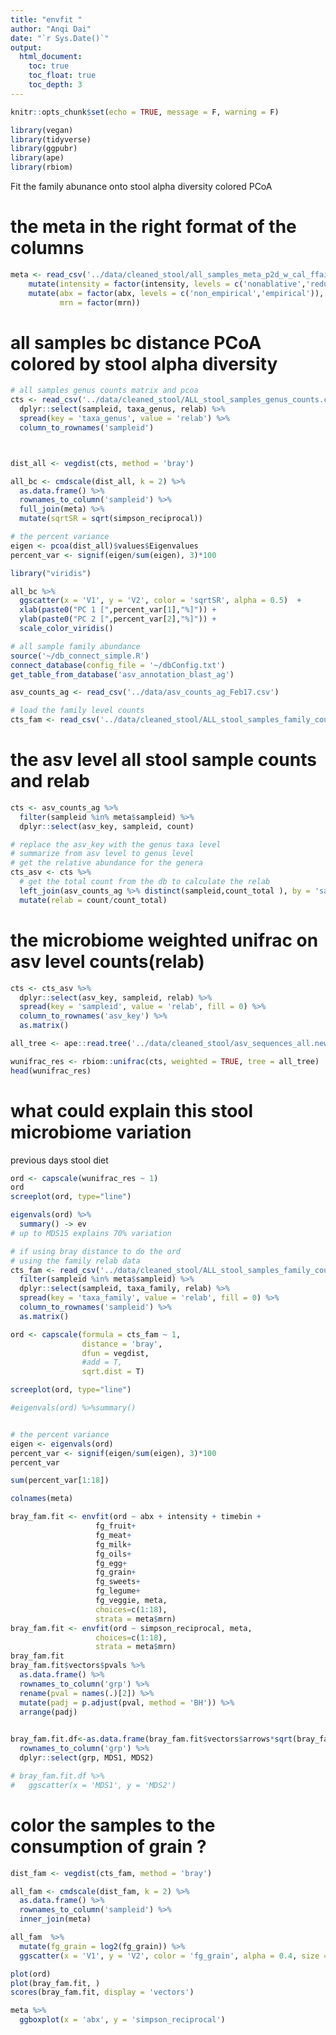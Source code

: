 ```yaml
---
title: "envfit "
author: "Anqi Dai"
date: "`r Sys.Date()`"
output:
  html_document:
    toc: true
    toc_float: true
    toc_depth: 3
---
```


```r
knitr::opts_chunk$set(echo = TRUE, message = F, warning = F)
```

```r
library(vegan)
library(tidyverse)
library(ggpubr)
library(ape)
library(rbiom)
```

Fit the family abunance onto stool alpha diversity colored PCoA

# the meta in the right format of the columns

```r
meta <- read_csv('../data/cleaned_stool/all_samples_meta_p2d_w_cal_ffaith.csv') %>% 
    mutate(intensity = factor(intensity, levels = c('nonablative','reduced','ablative'))) %>% 
    mutate(abx = factor(abx, levels = c('non_empirical','empirical')),
           mrn = factor(mrn))
```


# all samples bc distance PCoA colored by stool alpha diversity

```r
# all samples genus counts matrix and pcoa
cts <- read_csv('../data/cleaned_stool/ALL_stool_samples_genus_counts.csv') %>% 
  dplyr::select(sampleid, taxa_genus, relab) %>% 
  spread(key = 'taxa_genus', value = 'relab') %>% 
  column_to_rownames('sampleid')



dist_all <- vegdist(cts, method = 'bray')

all_bc <- cmdscale(dist_all, k = 2) %>% 
  as.data.frame() %>% 
  rownames_to_column('sampleid') %>% 
  full_join(meta) %>% 
  mutate(sqrtSR = sqrt(simpson_reciprocal))

# the percent variance
eigen <- pcoa(dist_all)$values$Eigenvalues
percent_var <- signif(eigen/sum(eigen), 3)*100

library("viridis") 

all_bc %>% 
  ggscatter(x = 'V1', y = 'V2', color = 'sqrtSR', alpha = 0.5)  +
  xlab(paste0("PC 1 [",percent_var[1],"%]")) +
  ylab(paste0("PC 2 [",percent_var[2],"%]")) +
  scale_color_viridis()

```

```r
# all sample family abundance
source('~/db_connect_simple.R')
connect_database(config_file = '~/dbConfig.txt')
get_table_from_database('asv_annotation_blast_ag')

asv_counts_ag <- read_csv('../data/asv_counts_ag_Feb17.csv')

```

```r
# load the family level counts
cts_fam <- read_csv('../data/cleaned_stool/ALL_stool_samples_family_counts.csv')


```

# the asv level all stool sample counts and relab

```r
cts <- asv_counts_ag %>% 
  filter(sampleid %in% meta$sampleid) %>% 
  dplyr::select(asv_key, sampleid, count) 

# replace the asv_key with the genus taxa level
# summarize from asv level to genus level
# get the relative abundance for the genera
cts_asv <- cts %>% 
  # get the total count from the db to calculate the relab
  left_join(asv_counts_ag %>% distinct(sampleid,count_total ), by = 'sampleid') %>% 
  mutate(relab = count/count_total)  
```

# the microbiome weighted unifrac on asv level counts(relab)

```r
cts <- cts_asv %>% 
  dplyr::select(asv_key, sampleid, relab) %>% 
  spread(key = 'sampleid', value = 'relab', fill = 0) %>% 
  column_to_rownames('asv_key') %>% 
  as.matrix()

all_tree <- ape::read.tree('../data/cleaned_stool/asv_sequences_all.newick')

wunifrac_res <- rbiom::unifrac(cts, weighted = TRUE, tree = all_tree)
head(wunifrac_res)
```

# what could explain this stool microbiome variation

previous days stool
diet 

```r
ord <- capscale(wunifrac_res ~ 1)
ord
screeplot(ord, type="line")

eigenvals(ord) %>%
  summary() -> ev
# up to MDS15 explains 70% variation 
```

```r
# if using bray distance to do the ord
# using the family relab data
cts_fam <- read_csv('../data/cleaned_stool/ALL_stool_samples_family_counts.csv') %>% 
  filter(sampleid %in% meta$sampleid) %>% 
  dplyr::select(sampleid, taxa_family, relab) %>% 
  spread(key = 'taxa_family', value = 'relab', fill = 0) %>% 
  column_to_rownames('sampleid') %>% 
  as.matrix()

ord <- capscale(formula = cts_fam ~ 1,
                distance = 'bray',
                dfun = vegdist,
                #add = T,
                sqrt.dist = T)

screeplot(ord, type="line")

#eigenvals(ord) %>%summary() 


# the percent variance
eigen <- eigenvals(ord)
percent_var <- signif(eigen/sum(eigen), 3)*100
percent_var

sum(percent_var[1:18])
```

```r
colnames(meta)
```


```r
bray_fam.fit <- envfit(ord ~ abx + intensity + timebin +
                   fg_fruit+
                   fg_meat+
                   fg_milk+
                   fg_oils+
                   fg_egg+
                   fg_grain+
                   fg_sweets+
                   fg_legume+
                   fg_veggie, meta, 
                   choices=c(1:18), 
                   strata = meta$mrn) 
bray_fam.fit <- envfit(ord ~ simpson_reciprocal, meta, 
                   choices=c(1:18), 
                   strata = meta$mrn) 
bray_fam.fit
bray_fam.fit$vectors$pvals %>% 
  as.data.frame() %>% 
  rownames_to_column('grp') %>% 
  rename(pval = names(.)[2]) %>% 
  mutate(padj = p.adjust(pval, method = 'BH')) %>% 
  arrange(padj)

    
bray_fam.fit.df<-as.data.frame(bray_fam.fit$vectors$arrows*sqrt(bray_fam.fit$vectors$r)) %>% 
  rownames_to_column('grp') %>% 
  dplyr::select(grp, MDS1, MDS2) 

# bray_fam.fit.df %>% 
#   ggscatter(x = 'MDS1', y = 'MDS2')
```


# color the samples to the consumption of grain ?

```r
dist_fam <- vegdist(cts_fam, method = 'bray')

all_fam <- cmdscale(dist_fam, k = 2) %>% 
  as.data.frame() %>% 
  rownames_to_column('sampleid') %>% 
  inner_join(meta)
```

```r
all_fam  %>% 
  mutate(fg_grain = log2(fg_grain)) %>% 
  ggscatter(x = 'V1', y = 'V2', color = 'fg_grain', alpha = 0.4, size = 3)

```

```r
plot(ord)
plot(bray_fam.fit, )
scores(bray_fam.fit, display = 'vectors')
```

```r
meta %>% 
  ggboxplot(x = 'abx', y = 'simpson_reciprocal') 
```


